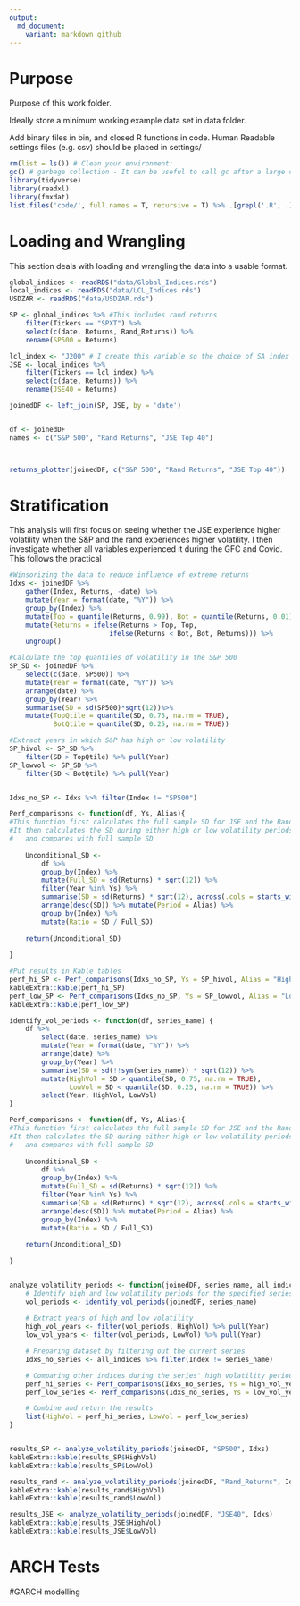 ```yaml
---
output:
  md_document:
    variant: markdown_github
---
```


# Purpose

Purpose of this work folder.

Ideally store a minimum working example data set in data folder.

Add binary files in bin, and closed R functions in code. Human Readable settings files (e.g. csv) should be placed in settings/


```r

rm(list = ls()) # Clean your environment:
gc() # garbage collection - It can be useful to call gc after a large object has been removed, as this may prompt R to return memory to the operating system.
library(tidyverse)
library(readxl)
library(fmxdat)
list.files('code/', full.names = T, recursive = T) %>% .[grepl('.R', .)] %>% as.list() %>% walk(~source(.))
```
# Loading and Wrangling

This section deals with loading and wrangling the data into a usable format.
```r
global_indices <- readRDS("data/Global_Indices.rds")
local_indices <- readRDS("data/LCL_Indices.rds")
USDZAR <- readRDS("data/USDZAR.rds")

SP <- global_indices %>% #This includes rand returns
    filter(Tickers == "SPXT") %>% 
    select(c(date, Returns, Rand_Returns)) %>% 
    rename(SP500 = Returns)

lcl_index <- "J200" # I create this variable so the choice of SA index can easily be changed
JSE <- local_indices %>% 
    filter(Tickers == lcl_index) %>% 
    select(c(date, Returns)) %>% 
    rename(JSE40 = Returns)

joinedDF <- left_join(SP, JSE, by = 'date')


df <- joinedDF
names <- c("S&P 500", "Rand Returns", "JSE Top 40")



returns_plotter(joinedDF, c("S&P 500", "Rand Returns", "JSE Top 40"))


```

# Stratification

This analysis will first focus on seeing whether the JSE experience higher volatility when the S&P and the rand experiences higher volatility. I then investigate whether all variables experienced it during the GFC and Covid. This follows the practical

```r
#Winsorizing the data to reduce influence of extreme returns
Idxs <- joinedDF %>% 
    gather(Index, Returns, -date) %>% 
    mutate(Year = format(date, "%Y")) %>% 
    group_by(Index) %>% 
    mutate(Top = quantile(Returns, 0.99), Bot = quantile(Returns, 0.01)) %>% 
    mutate(Returns = ifelse(Returns > Top, Top, 
                         ifelse(Returns < Bot, Bot, Returns))) %>% 
    ungroup()

#Calculate the top quantiles of volatility in the S&P 500
SP_SD <- joinedDF %>% 
    select(c(date, SP500)) %>% 
    mutate(Year = format(date, "%Y")) %>% 
    arrange(date) %>% 
    group_by(Year) %>% 
    summarise(SD = sd(SP500)*sqrt(12))%>% 
    mutate(TopQtile = quantile(SD, 0.75, na.rm = TRUE),
           BotQtile = quantile(SD, 0.25, na.rm = TRUE))

#Extract years in which S&P has high or low volatility
SP_hivol <- SP_SD %>% 
    filter(SD > TopQtile) %>% pull(Year)
SP_lowvol <- SP_SD %>% 
    filter(SD < BotQtile) %>% pull(Year)


Idxs_no_SP <- Idxs %>% filter(Index != "SP500")

Perf_comparisons <- function(df, Ys, Alias){
#This function first calculates the full sample SD for JSE and the Rand
#It then calculates the SD during either high or low volatility periods of S&P
#   and compares with full sample SD
    
    Unconditional_SD <- 
        df %>% 
        group_by(Index) %>% 
        mutate(Full_SD = sd(Returns) * sqrt(12)) %>% 
        filter(Year %in% Ys) %>% 
        summarise(SD = sd(Returns) * sqrt(12), across(.cols = starts_with("Full"), .fns = max)) %>% 
        arrange(desc(SD)) %>% mutate(Period = Alias) %>% 
        group_by(Index) %>% 
        mutate(Ratio = SD / Full_SD)
    
    return(Unconditional_SD)
  
}

#Put results in Kable tables
perf_hi_SP <- Perf_comparisons(Idxs_no_SP, Ys = SP_hivol, Alias = "High_Vol")
kableExtra::kable(perf_hi_SP)
perf_low_SP <- Perf_comparisons(Idxs_no_SP, Ys = SP_lowvol, Alias = "Low_Vol")
kableExtra::kable(perf_low_SP)
```

```r
identify_vol_periods <- function(df, series_name) {
    df %>% 
        select(date, series_name) %>%
        mutate(Year = format(date, "%Y")) %>%
        arrange(date) %>%
        group_by(Year) %>%
        summarise(SD = sd(!!sym(series_name)) * sqrt(12)) %>%
        mutate(HighVol = SD > quantile(SD, 0.75, na.rm = TRUE),
               LowVol = SD < quantile(SD, 0.25, na.rm = TRUE)) %>%
        select(Year, HighVol, LowVol)
}

Perf_comparisons <- function(df, Ys, Alias){
#This function first calculates the full sample SD for JSE and the Rand
#It then calculates the SD during either high or low volatility periods of S&P
#   and compares with full sample SD
    
    Unconditional_SD <- 
        df %>% 
        group_by(Index) %>% 
        mutate(Full_SD = sd(Returns) * sqrt(12)) %>% 
        filter(Year %in% Ys) %>% 
        summarise(SD = sd(Returns) * sqrt(12), across(.cols = starts_with("Full"), .fns = max)) %>% 
        arrange(desc(SD)) %>% mutate(Period = Alias) %>% 
        group_by(Index) %>% 
        mutate(Ratio = SD / Full_SD)
    
    return(Unconditional_SD)
  
}


analyze_volatility_periods <- function(joinedDF, series_name, all_indices) {
    # Identify high and low volatility periods for the specified series
    vol_periods <- identify_vol_periods(joinedDF, series_name)
    
    # Extract years of high and low volatility
    high_vol_years <- filter(vol_periods, HighVol) %>% pull(Year)
    low_vol_years <- filter(vol_periods, LowVol) %>% pull(Year)

    # Preparing dataset by filtering out the current series
    Idxs_no_series <- all_indices %>% filter(Index != series_name)

    # Comparing other indices during the series' high volatility periods
    perf_hi_series <- Perf_comparisons(Idxs_no_series, Ys = high_vol_years, Alias = paste("High_Vol", series_name))
    perf_low_series <- Perf_comparisons(Idxs_no_series, Ys = low_vol_years, Alias = paste("Low_Vol", series_name))

    # Combine and return the results
    list(HighVol = perf_hi_series, LowVol = perf_low_series)
}


results_SP <- analyze_volatility_periods(joinedDF, "SP500", Idxs)
kableExtra::kable(results_SP$HighVol)
kableExtra::kable(results_SP$LowVol)

results_rand <- analyze_volatility_periods(joinedDF, "Rand_Returns", Idxs)
kableExtra::kable(results_rand$HighVol)
kableExtra::kable(results_rand$LowVol)

results_JSE <- analyze_volatility_periods(joinedDF, "JSE40", Idxs)
kableExtra::kable(results_JSE$HighVol)
kableExtra::kable(results_JSE$LowVol)


```



# ARCH Tests


#GARCH modelling
